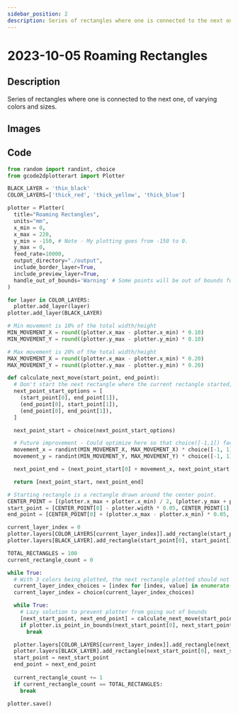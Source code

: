 ```yaml
---
sidebar_position: 2
description: Series of rectangles where one is connected to the next one, of varying colors and sizes. 
---
```


# 2023-10-05 Roaming Rectangles

## Description

Series of rectangles where one is connected to the next one, of varying colors and sizes. 

## Images

## Code

```python
from random import randint, choice
from gcode2dplotterart import Plotter

BLACK_LAYER = 'thin_black'
COLOR_LAYERS=['thick_red', 'thick_yellow', 'thick_blue']

plotter = Plotter(
  title="Roaming Rectangles",
  units="mm",
  x_min = 0,
  x_max = 220,
  y_min = -150, # Note - My plotting goes from -150 to 0.
  y_max = 0,
  feed_rate=10000,
  output_directory="./output",
  include_border_layer=True,
  include_preview_layer=True,
  handle_out_of_bounds='Warning' # Some points will be out of bounds for this, that's ok.
)

for layer in COLOR_LAYERS:
  plotter.add_layer(layer)
plotter.add_layer(BLACK_LAYER)

# Min movement is 10% of the total width/height
MIN_MOVEMENT_X = round((plotter.x_max - plotter.x_min) * 0.10)
MIN_MOVEMENT_Y = round((plotter.y_max - plotter.y_min) * 0.10)

# Max movement is 20% of the total width/height
MAX_MOVEMENT_X = round((plotter.x_max - plotter.x_min) * 0.20)
MAX_MOVEMENT_Y = round((plotter.y_max - plotter.y_min) * 0.20)

def calculate_next_move(start_point, end_point):
  # Don't start the next rectangle where the current rectangle started, don't include (start_point[0], start_point[1])
  next_point_start_options = [
    (start_point[0], end_point[1]),
    (end_point[0], start_point[1]),
    (end_point[0], end_point[1]),
  ]

  next_point_start = choice(next_point_start_options)

  # Future improvement - Could optimize here so that choice([-1,1]) factors in the previous rectangle and doesn't draw on top.
  movement_x = randint(MIN_MOVEMENT_X, MAX_MOVEMENT_X) * choice([-1, 1])
  movement_y = randint(MIN_MOVEMENT_Y, MAX_MOVEMENT_Y) * choice([-1, 1])

  next_point_end = (next_point_start[0] + movement_x, next_point_start[1] + movement_y)

  return [next_point_start, next_point_end]

# Starting rectangle is a rectangle drawn around the center point.
CENTER_POINT = [(plotter.x_max + plotter.x_min) / 2, (plotter.y_max + plotter.y_min) / 2]
start_point = [CENTER_POINT[0] - plotter.width * 0.05, CENTER_POINT[1] - plotter.height * 0.05]
end_point = [CENTER_POINT[0] + (plotter.x_max - plotter.x_min) * 0.05, CENTER_POINT[1] + (plotter.y_max - plotter.y_min) * 0.05 ]

current_layer_index = 0
plotter.layers[COLOR_LAYERS[current_layer_index]].add_rectangle(start_point[0], start_point[1], end_point[0], end_point[1])
plotter.layers[BLACK_LAYER].add_rectangle(start_point[0], start_point[1], end_point[0], end_point[1])

TOTAL_RECTANGLES = 100
current_rectangle_count = 0

while True:
  # With 3 colors being plotted, the next rectangle plotted should not be the same color as the previous.
  current_layer_index_choices = [index for [index, value] in enumerate(COLOR_LAYERS) if index != current_layer_index]
  current_layer_index = choice(current_layer_index_choices)

  while True:
    # Lazy solution to prevent plotter from going out of bounds
    [next_start_point, next_end_point] = calculate_next_move(start_point, end_point)
    if plotter.is_point_in_bounds(next_start_point[0], next_start_point[1]) and plotter.is_point_in_bounds(next_end_point[0], next_end_point[1]):
      break

  plotter.layers[COLOR_LAYERS[current_layer_index]].add_rectangle(next_start_point[0], next_start_point[1], next_end_point[0], next_end_point[1])
  plotter.layers[BLACK_LAYER].add_rectangle(next_start_point[0], next_start_point[1], next_end_point[0], next_end_point[1])
  start_point = next_start_point
  end_point = next_end_point
  
  current_rectangle_count += 1
  if current_rectangle_count == TOTAL_RECTANGLES:
    break

plotter.save()
```